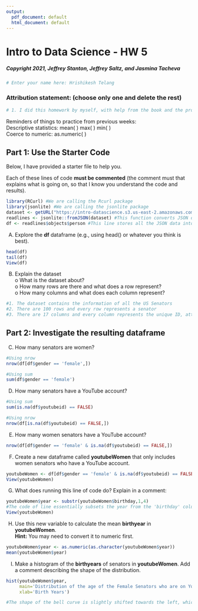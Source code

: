 ```yaml
---
output:
  pdf_document: default
  html_document: default
---
```

# Intro to Data Science - HW 5

##### Copyright 2021, Jeffrey Stanton, Jeffrey Saltz, and Jasmina Tacheva


```r
# Enter your name here: Hrishikesh Telang
```

### Attribution statement: (choose only one and delete the rest)


```r
# 1. I did this homework by myself, with help from the book and the professor.
```

Reminders of things to practice from previous weeks: <br>
Descriptive statistics: 	mean( ) max( ) min( )<br>
Coerce to numeric:		as.numeric( )<br>

## Part 1: Use the Starter Code 

Below, I have provided a starter file to help you. <br>

Each of these lines of code **must be commented** (the comment must that explains what is going on, so that I know you understand the code and results).


```r
library(RCurl) #We are calling the Rcurl package
library(jsonlite) #We are calling the jsonlite package
dataset <- getURL("https://intro-datascience.s3.us-east-2.amazonaws.com/role.json") #We are calling the JSON file and storing in dataset
readlines <- jsonlite::fromJSON(dataset) #This function converts JSON data to an R object
df <- readlines$objects$person #This line stores all the JSON data into df
```

A.	Explore the **df** dataframe (e.g., using head() or whatever you think is best).


```r
head(df)
tail(df)
View(df)
```

B.	Explain the dataset <br>
o	What is the dataset about? <br>
o	How many rows are there and what does a row represent?<br>
o	How many columns and what does each column represent?<br>

```r
#1. The dataset contains the information of all the US Senators
#2. There are 100 rows and every row represents a senator
#3. There are 17 columns and every column represents the unique ID, attributes (or personal information of each senator)
```

## Part 2: Investigate the resulting dataframe 

C.	How many senators are women? 


```r
#Using nrow
nrow(df[df$gender == 'female',])

#Using sum
sum(df$gender == 'female')
```

D.	How many senators have a YouTube account?  


```r
#Using sum
sum(is.na(df$youtubeid) == FALSE)

#Using nrow
nrow(df[is.na(df$youtubeid) == FALSE,])
```

E.	How many women senators have a YouTube account?


```r
nrow(df[df$gender == 'female' & is.na(df$youtubeid) == FALSE,])
```

F.	Create a new dataframe called **youtubeWomen** that only includes women senators who have a YouTube account.   


```r
youtubeWomen <- df[df$gender == 'female' & is.na(df$youtubeid) == FALSE,]
View(youtubeWomen)
```

G.	What does running this line of code do? Explain in a comment: 


```r
youtubeWomen$year <- substr(youtubeWomen$birthday,1,4)
#The code of line essentially subsets the year from the 'birthday' column and adds it in a new 'year' column
View(youtubeWomen)
```

H.	Use this new variable to calculate the mean **birthyear** in **youtubeWomen**. <br>
**Hint:** You may need to convert it to numeric first.


```r
youtubeWomen$year <- as.numeric(as.character(youtubeWomen$year))
mean(youtubeWomen$year)
```

I.	Make a histogram of the **birthyears** of senators in **youtubeWomen**. Add a comment describing the shape of the distribution.


```r
hist(youtubeWomen$year,
     main='Distribution of the age of the Female Senators who are on YouTube',
     xlab='Birth Years')

#The shape of the bell curve is slightly shifted towards the left, which means that there is a greater frequency of older female senators
```
